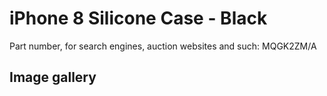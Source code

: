 # iPhone 8 Silicone Case - Black

Part number, for search engines, auction websites and such: MQGK2ZM/A

## Image gallery

<div style={{ width: "768px" }}>
  <GalleryComponent
    images={[
      {
        original: "/everysource/MQGK2",
        thumbnail: "/everypreview/MQGK2",
      },
      {
        original: "/everysource/MQGK2_AV1_GOLD",
        thumbnail: "/everypreview/MQGK2_AV1_GOLD",
      },
      {
        original: "/everysource/MQGK2_AV1_SILVER",
        thumbnail: "/everypreview/MQGK2_AV1_SILVER",
      },
      {
        original: "/everysource/MQGK2_AV1_SPACE_GRAY",
        thumbnail: "/everypreview/MQGK2_AV1_SPACE_GRAY",
      },
      {
        original: "/everysource/MQGK2_AV2",
        thumbnail: "/everypreview/MQGK2_AV2",
      }
    ]}
  />
</div>
